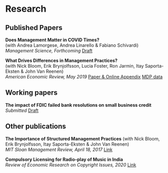 # Research

## Published Papers

**Does Management Matter in COVID Times?**  
(with Andrea Lamorgese, Andrea Linarello & Fabiano Schivardi)  
*Management Science, Forthcoming* [Draft](https://drive.google.com/file/d/1JncOAwR5ky1BbKtDIkNwoo-dhJrCQ9uc/view)

**What Drives Differences in Management Practices?**  
(with Nick Bloom, Erik Brynjolfsson, Lucia Foster, Ron Jarmin, Itay Saporta-Eksten & John Van Reenen)  
*American Economic Review, May 2019* 
[Paper & Online Appendix](https://www.aeaweb.org/articles?id=10.1257/aer.20170491)
[MDP data](https://drive.google.com/file/d/1Q20TCarWo9sWF6am7JvEtEflkAc1zG5z/view)

## Working papers

**The impact of FDIC failed bank resolutions on small business credit**  
*Submitted* [Draft](https://drive.google.com/file/d/152d_ez2Ki7TFE7zsf4CgUfiGpHWYCH9k/view?usp=sharing)

## Other publications

**The Importance of Structured Management Practices**
(with Nick Bloom, Erik Brynjolfsson, Itay Saporta-Eksten & John Van Reenen)   
*MIT Sloan Management Review, April 18, 2017* [Link](https://sloanreview.mit.edu/article/the-importance-of-structured-management-practices/)

**Compulsory Licensing for Radio-play of Music in India**  
*Review of Economic Research on Copyright Issues, 2020* [Link](http://www.serci.org/rerci_files/2020/patnaik.pdf)


